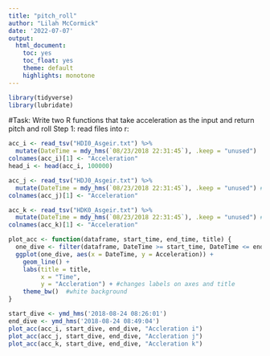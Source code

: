 ```yaml
---
title: "pitch_roll"
author: "Lilah McCormick"
date: '2022-07-07'
output: 
  html_document:
    toc: yes
    toc_float: yes 
    theme: default 
    highlights: monotone
---
```

```r
library(tidyverse)
library(lubridate)
```

#Task: Write two R functions that take acceleration as the input and return pitch and roll
Step 1: read files into r: 
```r
acc_i <- read_tsv("HDI0_Asgeir.txt") %>%  
  mutate(DateTime = mdy_hms(`08/23/2018 22:31:45`), .keep = "unused")   #fix datetime
colnames(acc_i)[1] <- "Acceleration"
head_i <- head(acc_i, 100000)

acc_j <- read_tsv("HDJ0_Asgeir.txt") %>% 
  mutate(DateTime = mdy_hms(`08/23/2018 22:31:45`), .keep = "unused") #fix datetime
colnames(acc_j)[1] <- "Acceleration"

acc_k <- read_tsv("HDK0_Asgeir.txt") %>% 
  mutate(DateTime = mdy_hms(`08/23/2018 22:31:45`), .keep = "unused") #fix datetime
colnames(acc_k)[1] <- "Acceleration"
```

```r
plot_acc <- function(dataframe, start_time, end_time, title) {
  one_dive <- filter(dataframe, DateTime >= start_time, DateTime <= end_time)
  ggplot(one_dive, aes(x = DateTime, y = Acceleration)) +
    geom_line() +
    labs(title = title,
         x = "Time",
         y = "Accleration") + #changes labels on axes and title 
    theme_bw()  #white background
}
```

```r
start_dive <- ymd_hms('2018-08-24 08:26:01')
end_dive <- ymd_hms('2018-08-24 08:49:04')
plot_acc(acc_i, start_dive, end_dive, "Accleration i")
plot_acc(acc_j, start_dive, end_dive, "Accleration j")
plot_acc(acc_k, start_dive, end_dive, "Accleration k")


```

